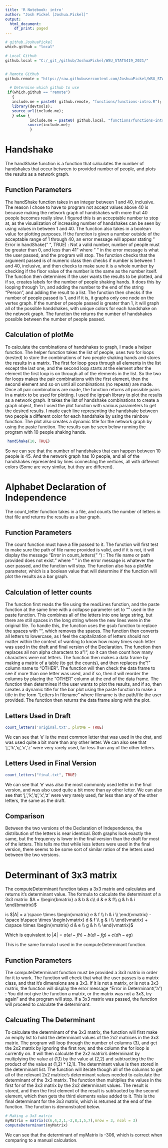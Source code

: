 ```yaml
---
title: 'R Notebook: intro'
author: "Josh Pickel [Joshua.Pickel]"
output:
  html_document:
    df_print: paged
---
```




```r
# github.JoshuaPickel
which.github = "local"

# Local Github 
github.local = "C:/_git_/github/JoshuaPickel/WSU_STATS419_2021/"


# Remote Github
github.remote = "https://raw.githubusercontent.com/JoshuaPickel/WSU_STATS419_2021/main/functions/functions-intro/r-intro.R"

  # Determine which github to use
 if(which.github == "remote")
   {
   include.me = paste0( github.remote, "functions/functions-intro.R");
   library(devtools);
   source_url(include.me);
   } else {
           include.me = paste0( github.local, "functions/functions-intro.R/r-intro.R");
          source(include.me);
           }

```


# Handshake
The handShake function is a function that calculates the number of handshakes that occur between to provided number of people, and plots the results as a network graph.

## Function Parameters
The handShake function takes in an integer between 1 and 40, inclusive. The reason I chose to have to program not accept values above 40 is because making the network graph of handshakes with more that 40 people becomes really slow. I figured this is an acceptable number to stop at, as the visualization of increasing number of handshakes can be seen by using values in between 1 and 40. The function also takes in a boolean value for plotting purposes. If the function is given a number outside of the acceptable range of 1 through 40, an error message will appear stating " Error in handShake(" ", TRUE) : Not a valid number, number of people must be greater than 0, and less than 41" where " " in the error message is what the user passed, and the program will stop. The function checks that the argument passed is of numeric class then checks if number is between 1 and 40, inclusive, and then checks to make sure it is a whole number by checking if the floor value of the number is the same as the number itself. The function then determines if the user wants the results to be plotted, and if so, creates labels for the number of people shaking hands. It does this by looping through 1:n, and adding the number to the end of the string "Person", and adding the result to a list. The function then checks if the number of people passed is 1, and if it is, it graphs only one node on the vertex graph. If the number of people passed is greater than 1, it will graph all of the possible handshakes, with unique colors for each handshake on the network graph. The function the returns the number of handshakes possible between the number of people passed. 

## Calculation of plotMe
To calculate the combinations of handshakes to graph, I made a helper function. The helper function takes the list of people, uses two for loops (nested) to store the combinations of two people shaking hands and stores the results in a matrix. The first for loop goes through all elements in the list except the last one, and the second loop starts at the element after the element the first loop is on through all of the elements in the list. So the two for loops makes the pair combinations with the first element, then the second element and so on until all combinations (no repeats) are made. Once all pair combinations are made, the function returns all possible pairs in a matrix to be used for plotting. I used the igrpah library to plot the results as a network graph. It takes the list of handshake combinations to create a graph object, then I used the plot function with various parameters to get the desired results. I made each line representing the handshake between two people a different color for each handshake by using the rainbow function. The plot also creates a dynamic title for the network graph by using the paste function. The results can be seen below running the program with 10 people shaking hands.

```r
 handShake(10, TRUE)
```
So we can see that the number of handshakes that can happen between 10 people is 45. And the network graph has 10 people, and all of the handshakes represented by lines connecting the vertices, all with different colors (Some are very similar, but they are different).

# Alphabet Declaration of Independence
The count_letter function takes in a file, and counts the number of letters in that file and returns the results as a bar graph. 

## Function Parameters
The count function must have a file passed to it. The function will first test to make sure the path of file name provided is valid, and if it is not, it will display the message "Error in count_letters(" ") : The file name or path provided does not exist." where " " in the error message is whatever the user passed, and the function will stop. The function also has a plotMe parameter, which is a boolean value that will determine if the function will plot the results as a bar graph. 

## Calculation of letter counts
The function first reads the file using the readLines function, and the paste function at the same time with a collapse parameter set to "" used in the paste function. This combines all of the letters into one large string, but there are still spaces in the long string where the new lines were in the original file. To handle this, the function uses the gsub function to replace the spaces with "", which removes the spaces. The function then converts all letters to lowercase, as I feel the capitalization of letters should not matter within the context of wanting to know how many times each letter was used in the draft and final version of the Declaration. The function then replaces all non alpha characters to a "!", so it can then count how many characters were not letters. The function then makes a data frame by making a matrix of a table (to get the counts), and then replaces the "!" column name to "OTHER". The function will then check the data frame to see if more than one letter was used, and if so, then it will reorder the columns by placing the "OTHER" column at the end of the data frame. The function then determines if the user wants to plot the results, and if so, then creates a dynamic title for the bar plot using the paste function to make a title in the form "Letters In filename" where filename is the path/file the user provided. The function then returns the data frame along with the plot. 

## Letters Used in Draft

```r
count_letters('original.txt', plotMe = TRUE)
```
We can see that 'e' is the most common letter that was used in the drat, and was used quite a bit more than any other letter. We can also see that 'j,','k','q','x','z' were very rarely used, far less than any of the other letters. 


## Letters Used in Final Version
```r
count_letters("final.txt", TRUE)
```
We can see that 'e' was also the most commonly used letter in the final version, and was also used quite a bit more than ay other letter. We can also see that 'j,','k','q','x','z' were very rarely used, far less than any of the other letters, the same as the draft. 

## Comparison
Between the two versions of the Declaration of Independence, the distribution of the letters is near identical. Both graphs look exactly the same, but the frequency is lower in the final version than the draft for most of the letters. This tells me that while less letters were used in the final version, there seems to be some sort of similar ration of the letters used between the two versions. 

# Determinant of 3x3 matrix
The computeDeterminant function takes a 3x3 matrix and calculates and returns it's determinant value. The formula to calculate the determinant of a 3x3 matrix: $A = \begin{bmatrix}
a & b & c\\
d & e & f\\
g & h & i
\end{bmatrix}$

is $|A| = a \space \times \begin{vmatrix}
e & f \\
h & i \\
\end{vmatrix} -\space b\space \times \begin{vmatrix}
d & f \\
g & i \\
\end{vmatrix} + c\space \times \begin{vmatrix}
d & e \\
g & h \\
\end{vmatrix}$

Which is equivalent to $|A| = a(ei - fh) - b(di - fg) + c(dh - eg)$

This is the same formula I used in the computeDeterminant function. 

## Function Parameters
The computeDeterminant function must be provided a 3x3 matrix in order for it to work. The function will check that what the user passes is a matrix class, and that it's dimensions are a 3x3. If it is not a matrix, or is not a 3x3 matrix, the function will display the error message "Error in Determinant("a") : You did not give the function a matrix, or the matrix was not a 3x3, try again" and the program will stop. If a 3x3 matrix was passed, the function will proceed to calculate the determinant. 

## Calcuating The Determinant
To calculate the determinant of the 3x3 matrix, the function will first make an empty list to hold the determinant values of the 2x2 matrices in the 3x3 matrix. The program will loop through the number of columns (3), and get the 2x2 matrix by ignoring the first row, and the column the for loop is currently on. It will then calculate the 2x2 matrix's determinant by multiplying the value at (1,1) by the value at (2,2) and subtracting the the product of the value at (1,2) * (2,1). The determinant value is then stored in the determinant list. The function will iterate though all of the columns to get all of the relevant 2x2 matrice's determinant values needed to calculate the determinant of the 3x3 matrix. The function then multiplies the values in the first for of the 3x3 matrix by the 2x2 determinant values. The result is stored, and then the first element of the result is subtracted by the second element, which then gets the third elements value added to it. This is the final determinant for the 3x3 matrix, which is returned at the end of the function. The function is demonstrated below.

```r
# Making a 3x3 matrix
myMatrix = matrix(c(6,4,2,1,-2,8,1,5,7),nrow = 3, ncol = 3)
computeDeterminant(myMatrix)
```
We can see that the determinant of myMatrix is -306, which is correct when comparing to a manual calculation. 



